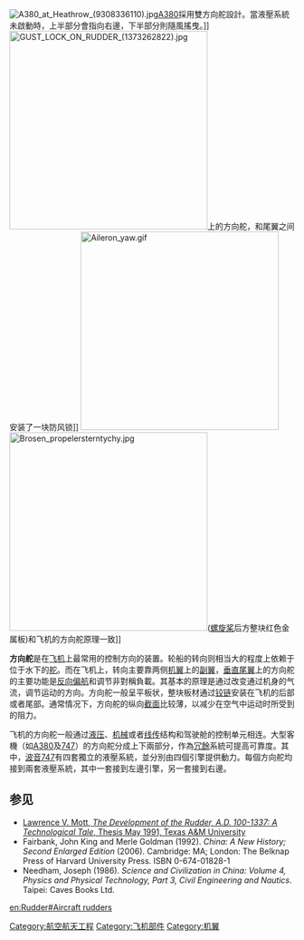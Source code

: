 {{expand|time=2013-07-14T19:21:34+00:00}}
[[File:A380_at_Heathrow_(9308336110).jpg|thumb]][[A380|A380]]採用雙方向舵設計。當液壓系統未啟動時，上半部分會指向右邊，下半部分則隨風搖曳。]]
[[Image:GUST_LOCK_ON_RUDDER_(1373262822).jpg|350px]]上的方向舵，和尾翼之间安装了一块防风锁]]
[[File:Aileron_yaw.gif|350px]]
[[Image:Brosen_propelersterntychy.jpg|350px]]([[螺旋桨|螺旋桨]]后方整块红色金属板)和飞机的方向舵原理一致]]

'''方向舵'''是在[[飞机|飞机]]上最常用的控制方向的装置。轮船的转向则相当大的程度上依赖于位于水下的[[舵|舵]]。而在飞机上，转向主要靠两侧[[机翼|机翼]]上的[[副翼|副翼]]，[[垂直尾翼|垂直尾翼]]上的方向舵的主要功能是[[反向偏航|反向偏航]]和调节非對稱負載。其基本的原理是通过改变通过机身的气流，调节运动的方向。方向舵一般呈平板状，整块板材通过[[铰链|铰链]]安装在飞机的后部或者尾部。通常情况下，方向舵的纵向[[截面_(幾何)|截面]]比较薄，以减少在空气中运动时所受到的阻力。

飞机的方向舵一般通过[[液压|液压]]、[[机械|机械]]或者[[線傳飛控|线传]]结构和驾驶舱的控制单元相连。大型客機（如[[A380|A380]]及[[747|747]]）的方向舵分成上下兩部分，作為[[冗餘|冗餘]]系統可提高可靠度。其中，[[波音747|波音747]]有四套獨立的液壓系統，並分別由四個引擎提供動力。每個方向舵均接到兩套液壓系統，其中一套接到左邊引擎，另一套接到右邊。

==参见==
* [http://nautarch.tamu.edu/pdf-files/Mott-MA1991.pdf Lawrence V. Mott, ''The Development of the Rudder, A.D. 100-1337: A Technological Tale'', Thesis May 1991, Texas A&M University] {{Wayback|url=http://nautarch.tamu.edu/pdf-files/Mott-MA1991.pdf |date=20171106082642 }}
*Fairbank, John King and Merle Goldman (1992). ''China: A New History; Second Enlarged Edition'' (2006). Cambridge: MA; London: The Belknap Press of Harvard University Press. ISBN 0-674-01828-1
*Needham, Joseph (1986). ''Science and Civilization in China: Volume 4, Physics and Physical Technology, Part 3, Civil Engineering and Nautics''. Taipei: Caves Books Ltd.

{{飞机结构}}
{{航空器部件}}
[[en:Rudder#Aircraft_rudders|en:Rudder#Aircraft rudders]]

[[Category:航空航天工程|Category:航空航天工程]]
[[Category:飞机部件|Category:飞机部件]]
[[Category:机翼|Category:机翼]]
